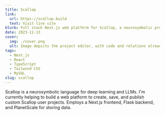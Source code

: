 ```yaml
---
title: Scallop
link:
  url: https://scallop.build
  text: Visit live site
blurb: Full stack Next.js web platform for Scallop, a neurosymbolic programming language.
date: 2023-11-13
cover:
  img: ./cover.png
  alt: Image depicts the project editor, with code and relations already filled in.
tags:
  - Next.js
  - React
  - TypeScript
  - Tailwind CSS
  - MySQL
slug: scallop
---
```


Scallop is a neurosymbolic language for deep learning and LLMs. I'm currently helping to build a web platform to create, save, and publish custom Scallop user projects. Employs a Next.js frontend, Flask backend, and PlanetScale for storing data.